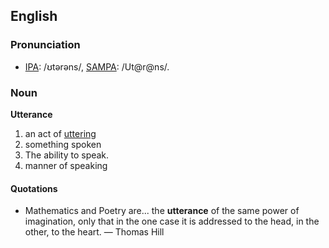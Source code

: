 ==English==

===Pronunciation===
* [[w:IPA_chart_for_English|IPA]]: /ʊtərəns/, [[w:SAMPA/English|SAMPA]]: /Ut@r@ns/.


===Noun===
'''Utterance'''
# an act of [[uttering]]
# something spoken
# The ability to speak.
# manner of speaking

===='''Quotations'''====
* Mathematics and Poetry are... the '''utterance''' of the same power of imagination, only that in the one case it is addressed to the head, in the other, to the heart. &mdash; Thomas Hill